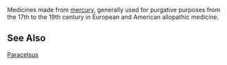 Medicines made from [[mercury (element)|mercury]], generally used for purgative purposes from the 17th to the 19th century in European and American allopathic medicine.

==See Also==
[[Paracelsus]]

{{pharmacy-stub}}

{{Uncategorized|date=May 2007}}